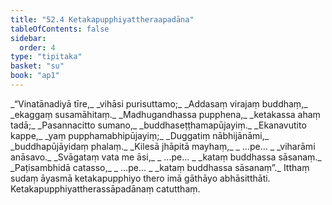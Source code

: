 ```yaml
---
title: "52.4 Ketakapupphiyattheraapadāna"
tableOfContents: false
sidebar:
  order: 4
type: "tipitaka"
basket: "su"
book: "ap1"
---
```



<DynamicBreadcrumb />

<Division number="17" book="ap1" bookNo="20" page="430">

<Paragraph number="6713" type="verses" book="ap1">
_“Vinatānadiyā tīre,_  
_vihāsi purisuttamo;_  
_Addasaṃ virajaṃ buddhaṃ,_  
_ekaggaṃ susamāhitaṃ._  

</Paragraph>

</Division>
<Division number="18" book="ap1" bookNo="20" page="430">

<Paragraph number="6714" type="verses" book="ap1">
_Madhugandhassa pupphena,_  
_ketakassa ahaṃ tadā;_  
_Pasannacitto sumano,_  
_buddhaseṭṭhamapūjayiṃ._  

</Paragraph>

</Division>
<Division number="19" book="ap1" bookNo="20" page="430">

<Paragraph number="6715" type="verses" book="ap1">
_Ekanavutito kappe,_  
_yaṃ pupphamabhipūjayiṃ;_  
_Duggatiṃ nābhijānāmi,_  
_buddhapūjāyidaṃ phalaṃ._  

</Paragraph>

</Division>
<Division number="20" book="ap1" bookNo="20" page="430">

<Paragraph number="6716" type="verses" book="ap1">
_Kilesā jhāpitā mayhaṃ,_  
_ …pe… _  
_viharāmi anāsavo._  

</Paragraph>

</Division>
<Division number="21" book="ap1" bookNo="20" page="430">

<Paragraph number="6717" type="verses" book="ap1">
_Svāgataṃ vata me āsi,_  
_ …pe… _  
_kataṃ buddhassa sāsanaṃ._  

</Paragraph>

</Division>
<Division number="22" book="ap1" bookNo="20" page="430">

<Paragraph number="6718" type="verses" book="ap1">
_Paṭisambhidā catasso,_  
_ …pe… _  
_kataṃ buddhassa sāsanaṃ”._  

</Paragraph>

<Paragraph number="6719" book="ap1">
Itthaṃ sudaṃ āyasmā ketakapupphiyo thero imā gāthāyo abhāsitthāti.

</Paragraph>
</Division>

<Paragraph number="6720" type="center" book="ap1">
Ketakapupphiyattherassāpadānaṃ catutthaṃ.
</Paragraph>